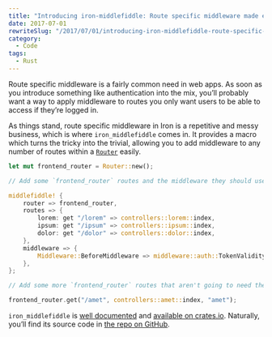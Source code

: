 ```yaml
---
title: "Introducing iron-middlefiddle: Route specific middleware made easy in Iron"
date: 2017-07-01
rewriteSlug: "/2017/07/01/introducing-iron-middlefiddle-route-specific-middleware-made-easy-iron/"
category:
  - Code
tags:
  - Rust
---
```


Route specific middleware is a fairly common need in web apps. As soon as you introduce something like authentication into the mix, you’ll probably want a way to apply middleware to routes you only want users to be able to access if they’re logged in.

As things stand, route specific middleware in Iron is a repetitive and messy business, which is where `iron_middlefiddle` comes in. It provides a macro which turns the tricky into the trivial, allowing you to add middleware to any number of routes within a [`Router`](https://docs.rs/router/0.5.1/router/struct.Router.html) easily.

```rust
let mut frontend_router = Router::new();

// Add some `frontend_router` routes and the middleware they should use:

middlefiddle! {
    router => frontend_router,
    routes => {
        lorem: get "/lorem" => controllers::lorem::index,
        ipsum: get "/ipsum" => controllers::ipsum::index,
        dolor: get "/dolor" => controllers::dolor::index,
    },
    middleware => {
        Middleware::BeforeMiddleware => middleware::auth::TokenValidity,
    },
};

// Add some more `frontend_router` routes that aren't going to need the middleware:

frontend_router.get("/amet", controllers::amet::index, "amet");
```

`iron_middlefiddle` is [well documented](https://docs.rs/iron-middlefiddle/0.1.1/iron_middlefiddle/) and [available on crates.io](https://crates.io/crates/iron-middlefiddle). Naturally, you’ll find its source code in [the repo on GitHub](https://github.com/elliotekj/iron-middlefiddle).
  